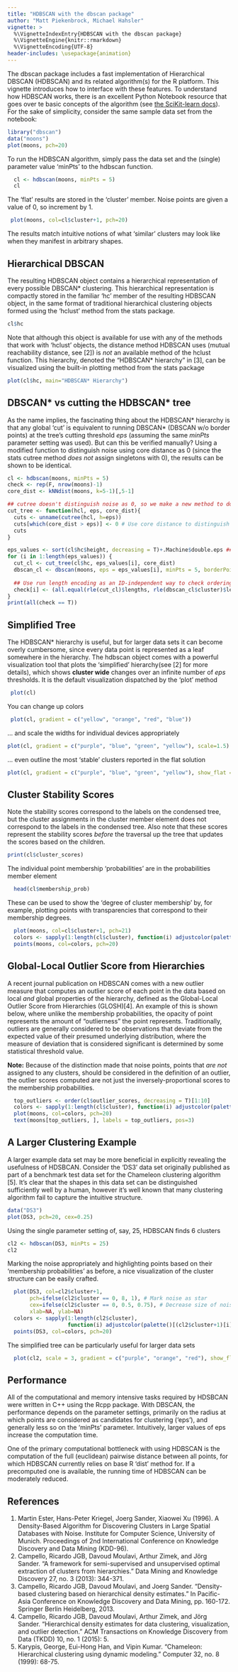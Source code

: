 ```yaml
---
title: "HDBSCAN with the dbscan package"
author: "Matt Piekenbrock, Michael Hahsler"
vignette: >
  %\VignetteIndexEntry{HDBSCAN with the dbscan package}
  %\VignetteEngine{knitr::rmarkdown}
  %\VignetteEncoding{UTF-8}
header-includes: \usepackage{animation}
---
```

The dbscan package includes a fast implementation of Hierarchical DBSCAN (HDBSCAN) and its related algorithm(s) for the 
R platform. This vignette introduces how to interface with these features. To understand how HDBSCAN works, there is an excellent Python Notebook resource that goes over te basic concepts of the algorithm (see [ the SciKit-learn docs](http://hdbscan.readthedocs.io/en/latest/how_hdbscan_works.html)). For the sake of simplicity, consider the same sample 
data set from the notebook:
```r
library("dbscan")
data("moons")
plot(moons, pch=20)
```

To run the HDBSCAN algorithm, simply pass the data set and the (single) parameter value 'minPts' to the hdbscan function. 

```r
  cl <- hdbscan(moons, minPts = 5)
  cl
```

The 'flat' results are stored in the 'cluster' member. Noise points are given a value of 0, so increment by 1. 
```r
 plot(moons, col=cl$cluster+1, pch=20)
```

The results match intuitive notions of what 'similar' clusters may look like when they manifest in arbitrary shapes. 

## Hierarchical DBSCAN
The resulting HDBSCAN object contains a hierarchical representation of every possible DBSCAN* clustering. This hierarchical representation is compactly stored in the familiar 'hc' member of the resulting HDBSCAN object, in the same format of traditional hierarchical clustering objects formed using the 'hclust' method from the stats package. 
```r
cl$hc
```

Note that although this object is available for use with any of the methods that work with 'hclust' objects, the distance method HDBSCAN uses (mutual reachability distance, see [2]) is _not_ an available method of the hclust function. This hierarchy, denoted the "HDBSCAN* hierarchy" in [3], can be visualized using the built-in plotting method from the stats package 
```r
plot(cl$hc, main="HDBSCAN* Hierarchy")
```

## DBSCAN\* vs cutting the HDBSCAN\* tree 
As the name implies, the fascinating thing about the HDBSCAN\* hierarchy is that any global 'cut' is equivalent to running DBSCAN\* (DBSCAN w/o border points) at the tree's cutting threshold $eps$ (assuming the same $minPts$ parameter setting was used). But can this be verified manually? Using a modified function to distinguish noise using core distance as 0 (since the stats cutree method _does not_ assign singletons with 0), the results can be shown to be identical. 
```r
cl <- hdbscan(moons, minPts = 5)
check <- rep(F, nrow(moons)-1)
core_dist <- kNNdist(moons, k=5-1)[,5-1]

## cutree doesn't distinguish noise as 0, so we make a new method to do it manually 
cut_tree <- function(hcl, eps, core_dist){
  cuts <- unname(cutree(hcl, h=eps))
  cuts[which(core_dist > eps)] <- 0 # Use core distance to distinguish noise
  cuts
}

eps_values <- sort(cl$hc$height, decreasing = T)+.Machine$double.eps ## Machine eps for consistency between cuts 
for (i in 1:length(eps_values)) { 
  cut_cl <- cut_tree(cl$hc, eps_values[i], core_dist)
  dbscan_cl <- dbscan(moons, eps = eps_values[i], minPts = 5, borderPoints = F) # DBSCAN* doesn't include border points
  
  ## Use run length encoding as an ID-independent way to check ordering
  check[i] <- (all.equal(rle(cut_cl)$lengths, rle(dbscan_cl$cluster)$lengths) == "TRUE")
}
print(all(check == T))
```

## Simplified Tree
The HDBSCAN\* hierarchy is useful, but for larger data sets it can become overly cumbersome, since every data point is represented as a leaf somewhere in the hierarchy. The hdbscan object comes with a powerful visualization tool that plots the 'simplified' hierarchy(see [2] for more details), which shows __cluster wide__ changes over an infinite number of $eps$ thresholds. It is the default visualization dispatched by the 'plot' method
```r
 plot(cl)
```

You can change up colors
```r
 plot(cl, gradient = c("yellow", "orange", "red", "blue"))
```

... and scale the widths for individual devices appropriately 
```r
plot(cl, gradient = c("purple", "blue", "green", "yellow"), scale=1.5)
```

... even outline the most 'stable' clusters reported in the flat solution 
```r
plot(cl, gradient = c("purple", "blue", "green", "yellow"), show_flat = T)
```

## Cluster Stability Scores
Note the stability scores correspond to the labels on the condensed tree, but the cluster assignments in the cluster member element does not correspond to the labels in the condensed tree. Also note that these scores represent the stability scores _before_ the traversal up the tree that updates the scores based on the children. 
```r
print(cl$cluster_scores)
```

The individual point membership 'probabilities' are in the probabilities member element
```r
  head(cl$membership_prob)
```

These can be used to show the 'degree of cluster membership' by, for example, plotting points with transparencies that correspond to their membership degrees.   
```r
  plot(moons, col=cl$cluster+1, pch=21)
  colors <- sapply(1:length(cl$cluster), function(i) adjustcolor(palette()[(cl$cluster+1)[i]], alpha.f = cl$membership_prob[i]))
  points(moons, col=colors, pch=20)
```

## Global-Local Outlier Score from Hierarchies
A recent journal publication on HDBSCAN comes with a new outlier measure that computes an outlier score of each point in the data based on local _and_ global properties of the hierarchy, defined as the Global-Local Outlier Score from Hierarchies (GLOSH)[4]. An example of this is shown below, where unlike the membership probabilities, the opacity of point represents the amount of "outlierness" the point represents. Traditionally, outliers are generally considered to be observations that deviate from the expected value of their presumed underlying distribution, where the measure of deviation that is considered significant is determined by some statistical threshold value.

__Note:__ Because of the distinction made that noise points, points that _are not_ assigned to any clusters, should be considered in the definition of an outlier, the outlier scores computed are not just the inversely-proportional scores to the membership probabilities. 
```r
  top_outliers <- order(cl$outlier_scores, decreasing = T)[1:10]
  colors <- sapply(1:length(cl$cluster), function(i) adjustcolor(palette()[(cl$cluster+1)[i]], alpha.f = cl$outlier_scores[i]))
  plot(moons, col=colors, pch=20)
  text(moons[top_outliers, ], labels = top_outliers, pos=3)
```

## A Larger Clustering Example 
A larger example data set may be more beneficial in explicitly revealing the usefulness of HDSBCAN. Consider the 'DS3' 
data set originally published as part of a benchmark test data set for the Chameleon clustering algorithm [5]. It's
clear that the shapes in this data set can be distinguished sufficiently well by a human, however it's well known that 
many clustering algorithm fail to capture the intuitive structure. 
```r
data("DS3")
plot(DS3, pch=20, cex=0.25)
```

Using the single parameter setting of, say, 25, HDBSCAN finds 6 clusters
```r
cl2 <- hdbscan(DS3, minPts = 25)
cl2
```

Marking the noise appropriately and highlighting points based on their 'membership probabilities' as before, a nice visualization of the cluster structure can be easily crafted.   
```r
  plot(DS3, col=cl2$cluster+1, 
       pch=ifelse(cl2$cluster == 0, 8, 1), # Mark noise as star
       cex=ifelse(cl2$cluster == 0, 0.5, 0.75), # Decrease size of noise
       xlab=NA, ylab=NA)
  colors <- sapply(1:length(cl2$cluster), 
                   function(i) adjustcolor(palette()[(cl2$cluster+1)[i]], alpha.f = cl2$membership_prob[i]))
  points(DS3, col=colors, pch=20)
```

The simplified tree can be particularly useful for larger data sets  
```r
  plot(cl2, scale = 3, gradient = c("purple", "orange", "red"), show_flat = T)
```

## Performance 
All of the computational and memory intensive tasks required by HDSBCAN were written in C++ using the Rcpp package. With DBSCAN, the performance depends on the parameter settings, primarily on the radius at which points are considered as candidates for clustering ('eps'), and generally less so on the 'minPts' parameter. Intuitively, larger values of eps increase the computation time. 

One of the primary computational bottleneck with using HDBSCAN is the computation of the full (euclidean) pairwise distance between all points, for which HDBSCAN currently relies on base R 'dist' method for. If a precomputed one is available, the running time of HDBSCAN can be moderately reduced. 

## References 
1. Martin Ester, Hans-Peter Kriegel, Joerg Sander, Xiaowei Xu (1996). A Density-Based Algorithm for Discovering Clusters in Large Spatial Databases with Noise. Institute for Computer Science, University of Munich. Proceedings of 2nd International Conference on Knowledge Discovery and Data Mining (KDD-96).
2. Campello, Ricardo JGB, Davoud Moulavi, Arthur Zimek, and Jörg Sander. "A framework for semi-supervised and unsupervised optimal extraction of clusters from hierarchies." Data Mining and Knowledge Discovery 27, no. 3 (2013): 344-371.
3. Campello, Ricardo JGB, Davoud Moulavi, and Joerg Sander. "Density-based clustering based on hierarchical density estimates." In Pacific-Asia Conference on Knowledge Discovery and Data Mining, pp. 160-172. Springer Berlin Heidelberg, 2013.
4. Campello, Ricardo JGB, Davoud Moulavi, Arthur Zimek, and Jörg Sander. "Hierarchical density estimates for data clustering, visualization, and outlier detection." ACM Transactions on Knowledge Discovery from Data (TKDD) 10, no. 1 (2015): 5.
5. Karypis, George, Eui-Hong Han, and Vipin Kumar. "Chameleon: Hierarchical clustering using dynamic modeling." Computer 32, no. 8 (1999): 68-75.


